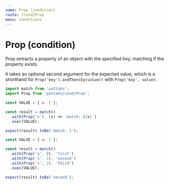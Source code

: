 ```yaml
---
name: Prop (condition)
route: /cond/Prop
menu: Conditions
---
```


# Prop (condition)

Prop extracts a property of an object with the specified key; matching if the property
exists.

It takes an optional second argument for the expected value, which is a shorthand for
`Prop('key').andThen(Eq(value))` with `Prop('key', value)`.

```js
import match from 'pattahn';
import Prop from 'pattahn/cond/Prop';

const VALUE = { x: 1 };

const result = match()
  .with(Prop('x'), (x) => `match: ${x}`)
  .exec(VALUE);

expect(result).toBe('match: 1');
```

```js
const VALUE = { x: 1 };

const result = match()
  .with(Prop('x', 0), 'first')
  .with(Prop('x', 1), 'second')
  .with(Prop('x', 2), 'third')
  .exec(VALUE);

expect(result).toBe('second');
```
